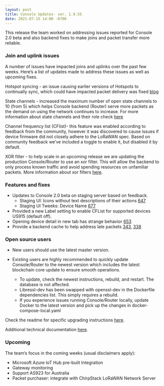 ```yaml
---
layout: post
title: Console Updates- ver. 1.9.55
date: 2021-07-15 14:00 -0700
---
```


This release the team worked on addressing issues reported for Console 2.0 beta and also backend
fixes to make joins and packet transfer more reliable.

<!--truncate-->

### Join and uplink issues

A number of issues have impacted joins and uplinks over the past few weeks. Here’s a list of updates
made to address these issues as well as upcoming fixes.

Hotspot syncing - an issue causing earlier versions of Hotspots to continually sync, which could
have impacted packet delivery was fixed
[blog](https://engineering.helium.com/2021/07/11/blockchain-release-snapshot-performance-update.html)

State channels - increased the maximum number of open state channels to 10 (from 5) which helps
Console backend (Router) serve more packets as the demand on using the network continues to
increase. For more information about state channels and their role check
[here](https://blog.helium.com/helium-state-channels-383ade2368d0)

Channel frequency list (CFlist)- this feature was enabled according to feedback from the community,
however it was discovered to cause issues if device firmware did not closely adhere to the LoRaWAN
spec. Based on community feedback we’ve included a toggle to enable it, but disabled it by default.

XOR filter - to help scale in an upcoming release we are updating the production Console/Router to
use an xor filter. This will allow the backend to only process known traffic and avoid spending
resources on unfamiliar packets. More information about xor filters
[here](https://docs.helium.com/lorawan-on-helium/#join-request-frames-and-filters).

### Features and fixes

- Updates to Console 2.0 beta on staging server based on feedback.
  - Staging UI: Icons without text descriptions of their actions
    [647](https://github.com/helium/console/issues/674)
  - Staging UI Tweeks: Device Name [677](https://github.com/helium/console/issues/677)
- Provided a new Label setting to enable CFList for supported devices US915 (default off).
- Opening device detail in new tab has strange behavior
  [653](https://github.com/helium/console/issues/653)
- Provide a backend cache to help address late packets
  [343](https://github.com/helium/router/issues/343),
  [338](https://github.com/helium/router/issues/338)

### Open source users

- New users should use the latest master version.

- Existing users are highly recommended to quickly update Console/Router to the newest version which
  includes the latest blockchain core update to ensure smooth operations.
  - To update, check the newest instructions, rebuild, and restart. The database is not affected.
  - Libressl-dev has been swapped with openssl-dev in the Dockerfile dependencies list. This simply
    requires a rebuild.
  - If you experience issues running Console/Router locally, update Docker to the latest version and
    pick up the changes in docker-compose-local.yaml

Check the readme for specific upgrading instructions
[here](https://github.com/helium/console#upgrading-your-open-source-consolerouter).

Additional technical documentation
[here](https://docs.helium.com/use-the-network/run-console/#console-setup).

### Upcoming

The team’s focus in the coming weeks (usual disclaimers apply):

- Microsoft Azure IoT Hub pre-built Integration
- Gateway monitoring
- Support AS923 for Australia
- Packet purchaser: integrate with ChirpStack LoRaWAN Network Server
